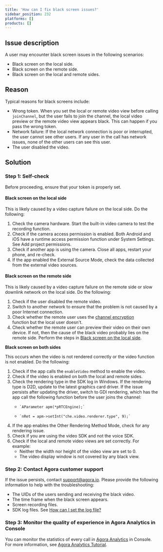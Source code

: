 ```yaml
---
title: 'How can I fix black screen issues?'
sidebar_position: 232
platforms: []
products: []
---
```



## Issue description

A user may encounter black screen issues in the following scenarios:

- Black screen on the local side.
- Black screen on the remote side.
- Black screen on the local and remote sides.

## Reason

Typical reasons for black screens include:

- Wrong token. When you set the local or remote video view before calling `joinChannel`, but the user fails to join the channel, the local video preview or the remote video view appears black. This can happen if you pass the wrong token.
- Network failure: If the local network connection is poor or interrupted, the user cannot see other users. If any user in the call has network issues, none of the other users can see this user.
- The user disabled the video.

## Solution

### Step 1: Self-check

Before proceeding, ensure that your token is properly set.

#### **Black screen on the local side**

This is likely caused by a video capture failure on the local side. Do the following:

1. Check the camera hardware. Start the built-in video camera to test the recording function.
2. Check if the camera access permission is enabled. Both Android and iOS have a runtime access permission function under System Settings. See <Link to="/interactive-live-streaming/get-started/get-started-sdk#project-setup"> Add project permissions</Link>.
3. Check if another app is using the camera. Close all apps, restart your phone, and re-check.
4. If the app enabled the External Source Mode, check the data collected from the external video sources.

#### **Black screen on the remote side**

This is likely caused by a video capture failure on the remote side or slow downlink network on the local side. Do the following:

1. Check if the user disabled the remote video.
2. Switch to another network to ensure that the problem is not caused by a poor Internet connection.
3. Check whether the remote user uses the [channel encryption](/video-calling/core-functionality/media-stream-encryption) function but the local user doesn't.
4. Check whether the remote user can preview their video on their own device. If not, then the cause of the black video probably lies on the remote side. Perform the steps in <a href="#black-screen-on-the-local-side">Black screen on the local side</a>.

**Black screen on both sides**

This occurs when the video is not rendered correctly or the video function is not enabled. Do the following:

1.  Check if the app calls the `enableVideo` method to enable the video.
2.  Check if the video is enabled on both the local and remote sides.
3.  Check the rendering type in the SDK log in Windows. If the rendering type is D2D, update to the latest graphics card driver. If the issue persists after updating the driver, switch to GDI rendering, which has the app call the following function before the user joins the channel:
    -     `AParameter apm(*pRTCEngine);`
    -     `nRet = apm->setInt("che.video.renderer.type", 9);`
4.  If the app enables the Other Rendering Method Mode, check for any rendering issue.
5.  Check if you are using the video SDK and not the voice SDK.
6.  Check if the local and remote video views are set correctly. For example:
    - Neither the width nor height of the video view are set to 0.
    - The video display window is not covered by any black view.

### Step 2: Contact Agora customer support

If the issue persists, contact support@agora.io. Please provide the following information to help with the troubleshooting:

- The UIDs of the users sending and receiving the black video.
- The time frame when the black screen appears.
- Screen recording files.
- SDK log files. See [How can I set the log file?](/help/integration-issues/log#set-the-log-file)

### Step 3: Monitor the quality of experience in Agora Analytics in Console

You can monitor the statistics of every call in [Agora Analytics](/agora-analytics/overview/product-overview) in Console. For more information, see [Agora Analytics Tutorial](/agora-analytics/analyze/video-voice-sdk/call-search).
